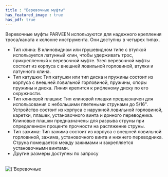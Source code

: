 ```yaml
---
title : "Веревочные муфты"
has_featured_image : true
has_pdf: true
---
```


Веревочные муфты PARVEEN используются для надежного крепления троса/каната к колонне инструмента. Они доступны в четырех типах.
* Тип клина: В клиновидном или грушевидном типе с втулкой используется латунный клин, чтобы удерживать трос, прикрепленный к веревочной муфте. Узел веревочной муфты состоит из корпуса с внешней ловильной горловиной, втулки и латунного клина.
* Тип катушки: Тип катушки или тип диска и пружины состоит из корпуса с внешней ловильной горловиной, пружины, опоры пружины и диска. Линия крепится к рифленому диску по его окружности.
* Тип клиновой плашки: Тип клиновой плашки предназначен для использования с небольшими плетеными струнами до 5/16". Устройство состоит из корпуса с наружной ловильной горловиной, каретки, плашек, установочного винта и донного переводника. Клиновые плашки предназначены для разрыва струны при определенном проценте прочности на растяжение струны.
* Тип зажима: Тип зажима состоит из корпуса с внешней ловильной горловиной, зажима, установочного винта и нижнего переводника. Струна помещается между зажимами и закрепляется установочными винтами.
* Другие размеры доступны по запросу

<br />
<Image src={image} alt={'Веревочные муфты'} />